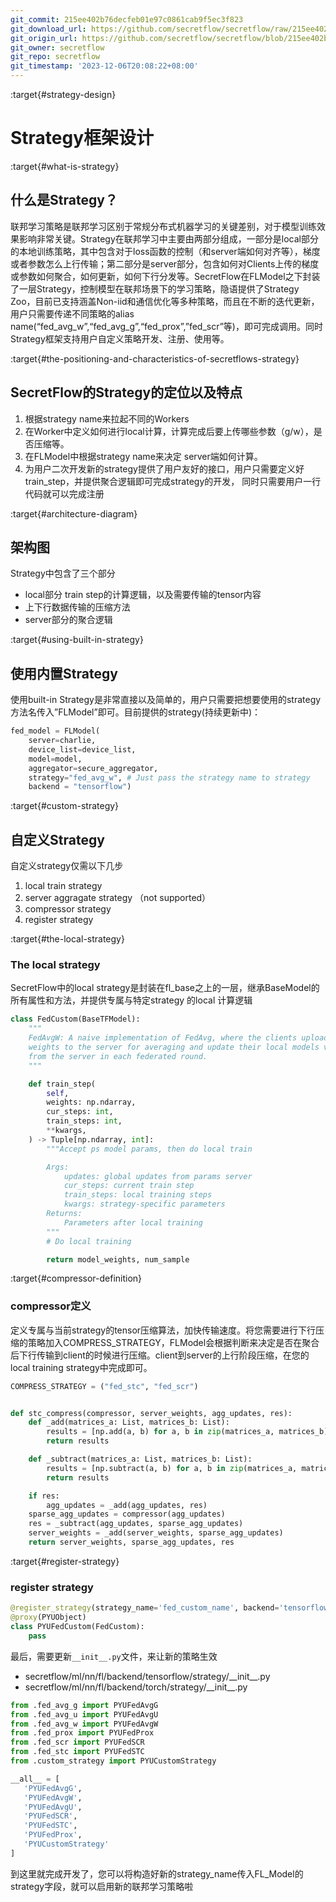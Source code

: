 ```yaml
---
git_commit: 215ee402b76decfeb01e97c0861cab9f5ec3f823
git_download_url: https://github.com/secretflow/secretflow/raw/215ee402b76decfeb01e97c0861cab9f5ec3f823/docs/developer/design/strategy.md
git_origin_url: https://github.com/secretflow/secretflow/blob/215ee402b76decfeb01e97c0861cab9f5ec3f823/docs/developer/design/strategy.md
git_owner: secretflow
git_repo: secretflow
git_timestamp: '2023-12-06T20:08:22+08:00'
---
```


:target{#strategy-design}

# Strategy框架设计

:target{#what-is-strategy}

## 什么是Strategy？

联邦学习策略是联邦学习区别于常规分布式机器学习的关键差别，对于模型训练效果影响非常关键。Strategy在联邦学习中主要由两部分组成，一部分是local部分的本地训练策略，其中包含对于loss函数的控制（和server端如何对齐等），梯度或者参数怎么上行传输；第二部分是server部分，包含如何对Clients上传的梯度或参数如何聚合，如何更新，如何下行分发等。SecretFlow在FLModel之下封装了一层Strategy，控制模型在联邦场景下的学习策略，隐语提供了Strategy Zoo，目前已支持涵盖Non-iid和通信优化等多种策略，而且在不断的迭代更新，用户只需要传递不同策略的alias name(“fed\_avg\_w”,“fed\_avg\_g”,“fed\_prox”,”fed\_scr”等)，即可完成调用。同时Strategy框架支持用户自定义策略开发、注册、使用等。

:target{#the-positioning-and-characteristics-of-secretflows-strategy}

## SecretFlow的Strategy的定位以及特点

1. 根据strategy name来拉起不同的Workers
2. 在Worker中定义如何进行local计算，计算完成后要上传哪些参数（g/w），是否压缩等。
3. 在FLModel中根据strategy name来决定 server端如何计算。
4. 为用户二次开发新的strategy提供了用户友好的接口，用户只需要定义好train\_step，并提供聚合逻辑即可完成strategy的开发， 同时只需要用户一行代码就可以完成注册

:target{#architecture-diagram}

## 架构图

Strategy中包含了三个部分

- local部分 train step的计算逻辑，以及需要传输的tensor内容
- 上下行数据传输的压缩方法
- server部分的聚合逻辑

:target{#using-built-in-strategy}

## 使用内置Strategy

使用built-in Strategy是非常直接以及简单的，用户只需要把想要使用的strategy 方法名传入”FLModel”即可。目前提供的strategy(持续更新中)：

```python
fed_model = FLModel(
    server=charlie,
    device_list=device_list,
    model=model,
    aggregator=secure_aggregator,
    strategy="fed_avg_w", # Just pass the strategy name to strategy
    backend = "tensorflow")
```

:target{#custom-strategy}

## 自定义Strategy

自定义strategy仅需以下几步

1. local train strategy
2. server aggragate strategy （not supported）
3. compressor strategy
4. register strategy

:target{#the-local-strategy}

### The local strategy

SecretFlow中的local strategy是封装在fl\_base之上的一层，继承BaseModel的所有属性和方法，并提供专属与特定strategy 的local 计算逻辑

```python
class FedCustom(BaseTFModel):
    """
    FedAvgW: A naive implementation of FedAvg, where the clients upload their trained model
    weights to the server for averaging and update their local models via the aggregated weights
    from the server in each federated round.
    """

    def train_step(
        self,
        weights: np.ndarray,
        cur_steps: int,
        train_steps: int,
        **kwargs,
    ) -> Tuple[np.ndarray, int]:
        """Accept ps model params, then do local train

        Args:
            updates: global updates from params server
            cur_steps: current train step
            train_steps: local training steps
            kwargs: strategy-specific parameters
        Returns:
            Parameters after local training
        """
    	# Do local training

        return model_weights, num_sample
```

:target{#compressor-definition}

### compressor定义

定义专属与当前strategy的tensor压缩算法，加快传输速度。将您需要进行下行压缩的策略加入COMPRESS\_STRATEGY，FLModel会根据判断来决定是否在聚合后下行传输到client的时候进行压缩。client到server的上行阶段压缩，在您的local training strategy中完成即可。

```python
COMPRESS_STRATEGY = ("fed_stc", "fed_scr")


def stc_compress(compressor, server_weights, agg_updates, res):
    def _add(matrices_a: List, matrices_b: List):
        results = [np.add(a, b) for a, b in zip(matrices_a, matrices_b)]
        return results

    def _subtract(matrices_a: List, matrices_b: List):
        results = [np.subtract(a, b) for a, b in zip(matrices_a, matrices_b)]
        return results

    if res:
        agg_updates = _add(agg_updates, res)
    sparse_agg_updates = compressor(agg_updates)
    res = _subtract(agg_updates, sparse_agg_updates)
    server_weights = _add(server_weights, sparse_agg_updates)
    return server_weights, sparse_agg_updates, res
```

:target{#register-strategy}

### register strategy

```python
@register_strategy(strategy_name='fed_custom_name', backend='tensorflow')
@proxy(PYUObject)
class PYUFedCustom(FedCustom):
    pass
```

最后，需要更新`__init__.py`文件，来让新的策略生效

- secretflow/ml/nn/fl/backend/tensorflow/strategy/\_\_init\_\_.py
- secretflow/ml/nn/fl/backend/torch/strategy/\_\_init\_\_.py

```python
from .fed_avg_g import PYUFedAvgG
from .fed_avg_u import PYUFedAvgU
from .fed_avg_w import PYUFedAvgW
from .fed_prox import PYUFedProx
from .fed_scr import PYUFedSCR
from .fed_stc import PYUFedSTC
from .custom_strategy import PYUCustomStrategy

__all__ = [
   'PYUFedAvgG',
   'PYUFedAvgW',
   'PYUFedAvgU',
   'PYUFedSCR',
   'PYUFedSTC',
   'PYUFedProx',
   'PYUCustomStrategy'
]
```

到这里就完成开发了，您可以将构造好新的strategy\_name传入FL\_Model的strategy字段，就可以启用新的联邦学习策略啦
